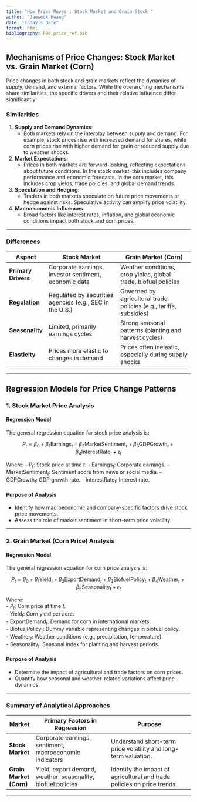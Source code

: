```yaml
---
title: "How Price Moves : Stock Market and Grain Stock "
author: "Jaeseok Hwang"
date: "Today’s Date"
format: html
bibliography: P00_price_ref.bib
---
```


## Mechanisms of Price Changes: Stock Market vs. Grain Market (Corn)

Price changes in both stock and grain markets reflect the dynamics of supply, demand, and external factors. While the overarching mechanisms share similarities, the specific drivers and their relative influence differ significantly.

### **Similarities**

1. **Supply and Demand Dynamics**:
   - Both markets rely on the interplay between supply and demand. For example, stock prices rise with increased demand for shares, while corn prices rise with higher demand for grain or reduced supply due to weather shocks.
   
2. **Market Expectations**:
   - Prices in both markets are forward-looking, reflecting expectations about future conditions. In the stock market, this includes company performance and economic forecasts. In the corn market, this includes crop yields, trade policies, and global demand trends.

3. **Speculation and Hedging**:
   - Traders in both markets speculate on future price movements or hedge against risks. Speculative activity can amplify price volatility.

4. **Macroeconomic Influences**:
   - Broad factors like interest rates, inflation, and global economic conditions impact both stock and corn prices.

---

### **Differences**

| **Aspect**           | **Stock Market**                                         | **Grain Market (Corn)**                                   |
|-----------------------|---------------------------------------------------------|----------------------------------------------------------|
| **Primary Drivers**   | Corporate earnings, investor sentiment, economic data   | Weather conditions, crop yields, global trade, biofuel policies |
| **Regulation**        | Regulated by securities agencies (e.g., SEC in the U.S.)| Governed by agricultural trade policies (e.g., tariffs, subsidies) |
| **Seasonality**       | Limited, primarily earnings cycles                      | Strong seasonal patterns (planting and harvest cycles)    |
| **Elasticity**        | Prices more elastic to changes in demand                | Prices often inelastic, especially during supply shocks   |

---

## Regression Models for Price Change Patterns

### **1. Stock Market Price Analysis**

#### **Regression Model**
The general regression equation for stock price analysis is:

$$
P_t = \beta_0 + \beta_1 \text{Earnings}_t + \beta_2 \text{MarketSentiment}_t + \beta_3 \text{GDPGrowth}_t + \beta_4 \text{InterestRate}_t + \epsilon_t
$$

Where:
- $P_t$: Stock price at time $t$.
- $\text{Earnings}_t$: Corporate earnings.
- $\text{MarketSentiment}_t$: Sentiment score from news or social media.
- $\text{GDPGrowth}_t$: GDP growth rate.
- $\text{InterestRate}_t$: Interest rate.

#### **Purpose of Analysis**
- Identify how macroeconomic and company-specific factors drive stock price movements.
- Assess the role of market sentiment in short-term price volatility.

---

### **2. Grain Market (Corn Price) Analysis**

#### **Regression Model**
The general regression equation for corn price analysis is:

$$
P_t = \beta_0 + \beta_1 \text{Yield}_t + \beta_2 \text{ExportDemand}_t + \beta_3 \text{BiofuelPolicy}_t + \beta_4 \text{Weather}_t + \beta_5 \text{Seasonality}_t + \epsilon_t
$$

Where: <br>
- $P_t$: Corn price at time $t$. <br> 
- $\text{Yield}_t$: Corn yield per acre. <br>
- $\text{ExportDemand}_t$: Demand for corn in international markets. <br>
- $\text{BiofuelPolicy}_t$: Dummy variable representing changes in biofuel policy. <br>
- $\text{Weather}_t$: Weather conditions (e.g., precipitation, temperature). <br>
- $\text{Seasonality}_t$: Seasonal index for planting and harvest periods.

#### **Purpose of Analysis**
- Determine the impact of agricultural and trade factors on corn prices.
- Quantify how seasonal and weather-related variations affect price dynamics.

---

### Summary of Analytical Approaches

| **Market**            | **Primary Factors in Regression**                                  | **Purpose**                                                             |
|------------------------|--------------------------------------------------------------------|--------------------------------------------------------------------------|
| **Stock Market**       | Corporate earnings, sentiment, macroeconomic indicators           | Understand short-term price volatility and long-term valuation.          |
| **Grain Market (Corn)**| Yield, export demand, weather, seasonality, biofuel policies      | Identify the impact of agricultural and trade policies on price trends.  |

---
